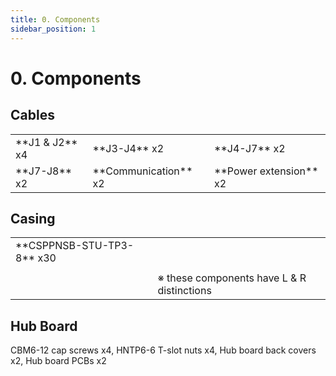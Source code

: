 ```yaml
---
title: 0. Components
sidebar_position: 1
---
```



# 0. Components

## Cables

<table>
  <tr style={{ backgroundColor: "white" }}>
    <td style={{ width: "33.3%", verticalAlign: "top" }}>**J1 &amp; J2** x4<BlockImage src="hardware/wiring-and-casing-guide/j1-j2-cable.png" alt="j1-j2" /></td>
    <td style={{ width: "33.3%", verticalAlign: "top" }}>**J3-J4** x2<BlockImage src="hardware/wiring-and-casing-guide/j3-j4-cable.png" alt="j3-j4" /></td>
    <td style={{ width: "33.3%", verticalAlign: "top" }}>**J4-J7** x2<BlockImage src="hardware/wiring-and-casing-guide/j4-j7-cable.png" alt="j4-j7" /></td>
  </tr>
  <tr style={{ backgroundColor: "white" }}>
    <td style={{ verticalAlign: "top" }}>**J7-J8** x2<BlockImage src="hardware/wiring-and-casing-guide/j7-j8-cable.png" alt="j7-j8" /></td>
    <td style={{ verticalAlign: "top" }}>**Communication** x2 <BlockImage src="hardware/wiring-and-casing-guide/commu-cable.png" alt="commu" /></td>
    <td style={{ verticalAlign: "top" }}>**Power extension** x2 <BlockImage src="hardware/wiring-and-casing-guide/power-extension-cable.png" alt="power extension" /></td>
  </tr>
</table>

## Casing

<table>
  <tr style={{ backgroundColor: "white" }}>
    <td style={{ width: "33.3%", verticalAlign: "top" }}>**CSPPNSB-STU-TP3-8** x30 <BlockImage src="hardware/wiring-and-casing-guide/csppnsb-sus-tp3-8.png" alt="screw" /></td>
    <td style={{ width: "33.3%", verticalAlign: "top" }}><BlockImage src="hardware/wiring-and-casing-guide/j1-j2-casing.png" alt="j1-j2-cover" /></td>
  </tr>
  <tr style={{ backgroundColor: "white" }}>
    <td style={{ width: "33.3%", verticalAlign: "top" }}><BlockImage src="hardware/wiring-and-casing-guide/j2-j3-casing.png" alt="j2-j3-cover" /></td>
    <td style={{ verticalAlign: "top" }}><BlockImage src="hardware/wiring-and-casing-guide/j3-j4-casing.png" alt="j3-j4-cover" /></td>
  </tr>
  <tr style={{ backgroundColor: "white" }}>
    <td style={{ verticalAlign: "top" }}><BlockImage src="hardware/wiring-and-casing-guide/j4-j5-casing.png" alt="j4-j5-cover" /></td>
    <td style={{ verticalAlign: "top" }}><BlockImage src="hardware/wiring-and-casing-guide/j6-j7-casing.png" alt="j6-j7-cover" /> ※ these components have L & R distinctions</td>
  </tr>
</table>

## Hub Board

CBM6-12 cap screws x4, HNTP6-6 T-slot nuts x4, Hub board back covers x2, Hub board PCBs x2

<BlockImage src="hardware/wiring-and-casing-guide/hubboard-components.png" alt="Hub board components" />

